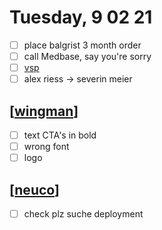 # Tuesday, 9 02 21

- [ ] place balgrist 3 month order
- [ ] call Medbase, say you're sorry
- [ ] [vsp](https://hinderlingvolkart.atlassian.net/browse/VCMP-46)
- [ ] alex riess -> severin meier

## [[wingman]]

- [ ] text CTA's in bold
- [ ] wrong font
- [ ] logo

## [[neuco]]

- [ ] check plz suche deployment

[//begin]: # "Autogenerated link references for markdown compatibility"
[wingman]: ../projects/wingman/wingman.md "wingman"
[neuco]: ../projects/neuco/neuco.md "neuco"
[//end]: # "Autogenerated link references"
